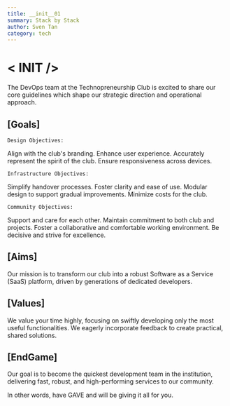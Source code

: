 ```yaml
---
title: __init__01
summary: Stack by Stack
author: Sven Tan
category: tech
---
```


# < **INIT** />

The DevOps team at the Technopreneurship Club is excited to share our core guidelines which shape our strategic direction and operational approach.

## [Goals]

`Design Objectives:`

Align with the club's branding.
Enhance user experience.
Accurately represent the spirit of the club.
Ensure responsiveness across devices.

`Infrastructure Objectives:`

Simplify handover processes.
Foster clarity and ease of use.
Modular design to support gradual improvements.
Minimize costs for the club.

`Community Objectives:`

Support and care for each other.
Maintain commitment to both club and projects.
Foster a collaborative and comfortable working environment.
Be decisive and strive for excellence.

## [Aims]

Our mission is to transform our club into a robust Software as a Service (SaaS) platform, driven by generations of dedicated developers.

## [Values]

We value your time highly, focusing on swiftly developing only the most useful functionalities. We eagerly incorporate feedback to create practical, shared solutions.

## [EndGame]

Our goal is to become the quickest development team in the institution, delivering fast, robust, and high-performing services to our community.

In other words, have GAVE and will be giving it all for you.